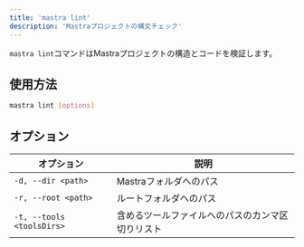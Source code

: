 ```yaml
---
title: 'mastra lint'
description: 'Mastraプロジェクトの構文チェック'
---
```


`mastra lint`コマンドはMastraプロジェクトの構造とコードを検証します。

## 使用方法

```bash
mastra lint [options]
```

## オプション

| オプション | 説明 |
|--------|-------------|
| `-d, --dir <path>` | Mastraフォルダへのパス |
| `-r, --root <path>` | ルートフォルダへのパス |
| `-t, --tools <toolsDirs>` | 含めるツールファイルへのパスのカンマ区切りリスト |

